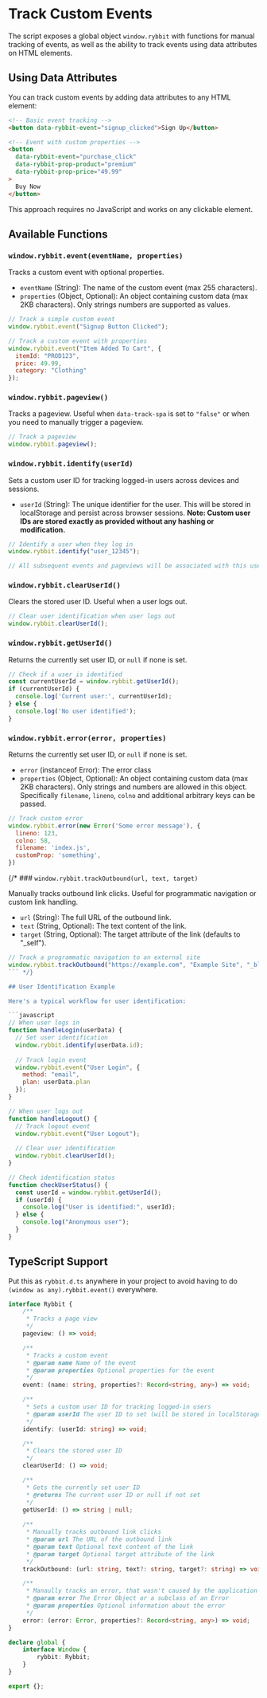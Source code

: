 # Track Custom Events

The script exposes a global object `window.rybbit` with functions for manual tracking of events, as well as the ability to track events using data attributes on HTML elements.

## Using Data Attributes

You can track custom events by adding data attributes to any HTML element:

```html
<!-- Basic event tracking -->
<button data-rybbit-event="signup_clicked">Sign Up</button>

<!-- Event with custom properties -->
<button 
  data-rybbit-event="purchase_click" 
  data-rybbit-prop-product="premium" 
  data-rybbit-prop-price="49.99"
>
  Buy Now
</button>
```

This approach requires no JavaScript and works on any clickable element.

## Available Functions

### `window.rybbit.event(eventName, properties)`

Tracks a custom event with optional properties.

*   `eventName` (String): The name of the custom event (max 255 characters).
*   `properties` (Object, Optional): An object containing custom data (max 2KB characters). Only strings numbers are supported as values.

```javascript
// Track a simple custom event
window.rybbit.event("Signup Button Clicked");

// Track a custom event with properties
window.rybbit.event("Item Added To Cart", {
  itemId: "PROD123",
  price: 49.99,
  category: "Clothing"
});
```

### `window.rybbit.pageview()`

Tracks a pageview. Useful when `data-track-spa` is set to `"false"` or when you need to manually trigger a pageview.

```javascript
// Track a pageview
window.rybbit.pageview();
```

### `window.rybbit.identify(userId)`

Sets a custom user ID for tracking logged-in users across devices and sessions.

*   `userId` (String): The unique identifier for the user. This will be stored in localStorage and persist across browser sessions. **Note: Custom user IDs are stored exactly as provided without any hashing or modification.**

```javascript
// Identify a user when they log in
window.rybbit.identify("user_12345");

// All subsequent events and pageviews will be associated with this user ID
```

### `window.rybbit.clearUserId()`

Clears the stored user ID. Useful when a user logs out.

```javascript
// Clear user identification when user logs out
window.rybbit.clearUserId();
```

### `window.rybbit.getUserId()`

Returns the currently set user ID, or `null` if none is set.

```javascript
// Check if a user is identified
const currentUserId = window.rybbit.getUserId();
if (currentUserId) {
  console.log('Current user:', currentUserId);
} else {
  console.log('No user identified');
}
```

### `window.rybbit.error(error, properties)`

Returns the currently set user ID, or `null` if none is set.

*   `error` (instanceof Error): The error class
*   `properties` (Object, Optional): An object containing custom data (max 2KB characters). Only strings and numbers are allowed in this object. Specifically `filename`, `lineno`, `colno` and additional arbitrary keys can be passed.

```javascript
// Track custom error
window.rybbit.error(new Error('Some error message'), {
  lineno: 123,
  colno: 58,
  filename: 'index.js',
  customProp: 'something',
})
```

{/* ### `window.rybbit.trackOutbound(url, text, target)`

Manually tracks outbound link clicks. Useful for programmatic navigation or custom link handling.

*   `url` (String): The full URL of the outbound link.
*   `text` (String, Optional): The text content of the link.
*   `target` (String, Optional): The target attribute of the link (defaults to "_self").

```javascript
// Track a programmatic navigation to an external site
window.rybbit.trackOutbound("https://example.com", "Example Site", "_blank");
``` */}

## User Identification Example

Here's a typical workflow for user identification:

```javascript
// When user logs in
function handleLogin(userData) {
  // Set user identification
  window.rybbit.identify(userData.id);
  
  // Track login event
  window.rybbit.event("User Login", {
    method: "email",
    plan: userData.plan
  });
}

// When user logs out
function handleLogout() {
  // Track logout event
  window.rybbit.event("User Logout");
  
  // Clear user identification
  window.rybbit.clearUserId();
}

// Check identification status
function checkUserStatus() {
  const userId = window.rybbit.getUserId();
  if (userId) {
    console.log("User is identified:", userId);
  } else {
    console.log("Anonymous user");
  }
}
```

## TypeScript Support

Put this as `rybbit.d.ts` anywhere in your project to avoid having to do `(window as any).rybbit.event()` everywhere.

```typescript
interface Rybbit {
    /**
     * Tracks a page view
     */
    pageview: () => void;

    /**
     * Tracks a custom event
     * @param name Name of the event
     * @param properties Optional properties for the event
     */
    event: (name: string, properties?: Record<string, any>) => void;

    /**
     * Sets a custom user ID for tracking logged-in users
     * @param userId The user ID to set (will be stored in localStorage)
     */
    identify: (userId: string) => void;

    /**
     * Clears the stored user ID
     */
    clearUserId: () => void;

    /**
     * Gets the currently set user ID
     * @returns The current user ID or null if not set
     */
    getUserId: () => string | null;
    
    /**
     * Manually tracks outbound link clicks
     * @param url The URL of the outbound link
     * @param text Optional text content of the link
     * @param target Optional target attribute of the link
     */
    trackOutbound: (url: string, text?: string, target?: string) => void;

    /**
     * Manaully tracks an error, that wasn't caused by the application
     * @param error The Error Object or a subclass of an Error
     * @param properties Optional information about the error
     */
    error: (error: Error, properties?: Record<string, any>) => void;
}

declare global {
    interface Window {
        rybbit: Rybbit;
    }
}

export {};
```
